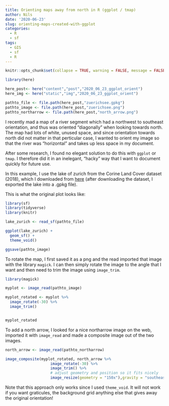 ```yaml
---
title: Orienting maps away from north in R (ggplot / tmap)
author: Nils
date: '2020-06-23'
slug: orienting-maps-created-with-ggplot
categories:
  - R
  - sf
tags:
  - GIS
  - sf
  - R
---
```



```r
knitr::opts_chunk$set(collapse = TRUE, warning = FALSE, message = FALSE, out.width="100%")
```


```r
library(here)

here_post<- here("content","post","2020_06_23_ggplot_orient")
here_img <- here("static","img","2020_06_23_ggplot_orient")

pathto_file <- file.path(here_post,"zuerichsee.gpkg")
pathto_image <- file.path(here_post,"zuerichsee.png")
pathto_northarrow <- file.path(here_post,"north_arrow.png")

```

I recently mad a map of a river segment which had a northwest to southeast orientation, and thus was oriented "diagonally" when looking towards north. The map had lots of white, unused space, and since orientation towards north did not matter in that perticular case, I wanted to orient my image so that the river was "horizontal" and takes up less space in my document. 

After some research, I found no elegant solution to do this with `ggplot` or `tmap`. I therefore did it in an inelegant, "hacky" way that I want to document quickly for future use.

In this example, I use the lake of zurich from the Corine Land Cover dataset (2018), which I downloaded from [here](https://www.wsl.ch/de/projekte/corine-schweiz.html) (after downloading the dataset, I exported the lake into a .gpkg file).

This is what the original plot looks like:

```r

library(sf)
library(tidyverse)
library(knitr)

lake_zurich <- read_sf(pathto_file)

ggplot(lake_zurich) + 
  geom_sf() +
  theme_void()

ggsave(pathto_image)

```

To rotate the map, I first saved it as a png and the read imported that image with the library `magick`. I can then simply rotate the image to the angle that I want and then need to trim the image using `image_trim`. 
```r

library(magick)

myplot <- image_read(pathto_image)

myplot_rotated <- myplot %>%
  image_rotate(-30) %>%
  image_trim()


myplot_rotated
```

To add a north arrow, I looked for a nice northarrow image on the web, imported it with `image_read` and made a composite image out of the two images.

```r

north_arrow <- image_read(pathto_northarrow)

image_composite(myplot_rotated, north_arrow %>%
                    image_rotate(-30) %>%
                    image_trim() %>%
                    # adjust geometry and position so it fits nicely
                    image_resize(geometry = "150x"),gravity = "southeast")


```

Note that this approach only works since I used `theme_void`. It will not work if you want graticules, the background grid anything else that gives away the original orientation!
